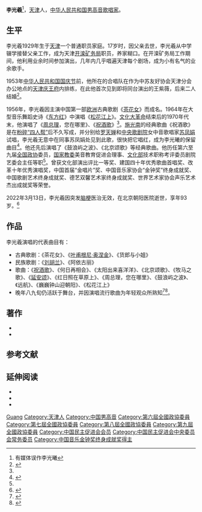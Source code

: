 
{{藝人
| 图片 = 
| 图片简介 = 
| 姓名 = 李光羲
| 类型 = 男艺人
| 原名 = 
| 英文名 = <!--  {{lang|en| }}  -->
| 綽號 = 
| 国籍 = {{PRC}}
| 出生日期 = {{birth date|1929|11|15|df=y}}
| 出生地点 = {{ROC}}[[天津市_(中華民國)|天津特别市]]
| 逝世日期 = {{death date and age|2022|3|13|1929|11|15|df=y}}
| 逝世地点 = {{PRC}}[[北京市|北京市]][[首都医科大学附属北京朝阳医院|朝阳医院]]
| 职业 = 歌唱家
| 语言 = 汉语
| 母校 = 
| 宗教信仰 = 
| 配偶 = 王紫薇<!--  {{marriage|姓名||}}  -->
| 儿女 = 3
| 父母 = 
| 活跃年代 = 1956年–2022年
| 代表作 = 
| 经纪公司 = 
| 奖项 = <!--  {{Awards|award= |year= |title= }} -->
| 网站 = <!-- {{URL|www.example.com}} -->
| IMDb = 
}}
'''李光羲'''<ref>有媒体误作李光曦{{cn}}</ref>{{BD|1929年|11月15日<ref>{{cite web|title=从微笑开始——记李光羲和王紫薇夫妇|url=http://www.zhongguocaifeng.cn/news/2905|accessdate=2020-01-25|author=李换运|date=2018-11-06|website=采风网|archive-url=https://web.archive.org/web/20200125175338/http://www.zhongguocaifeng.cn/news/2905|archive-date=2020-01-25|dead-url=no|editor=洪一}}</ref>|2022年|3月13日<ref>{{cite web|title=#著名歌唱家李光羲去世#|url=https://weibo.com/7708039348/LjAbP7AkN?refer_flag=1001030103_|accessdate=2022-03-13|date=2022-03-13|publisher=[[北京青年报|北京青年报]]}}</ref>|catIdx=Li}}，[[天津市|天津]]人，[[中华人民共和国|中华人民共和国]][[男高音|男高音]][[歌唱家|歌唱家]]。

== 生平 ==
李光羲1929年生于[[天津市_(中華民國)|天津]]一个普通职员家庭。17岁时，因父亲去世，李光羲从中学辍学接替父亲工作，成为天津[[開滦集團|开滦矿务局]]职员，养家糊口。在开滦矿务局工作期间，他利用业余时间参加演出，几年内几乎唱遍天津每个剧场，成为小有名气的业余歌手。

1953年[[中华人民共和国国庆节|中华人民共和国国庆节]]前，他所在的合唱队在作为中苏友好协会天津分会办公地点的[[天津庆王府|天津庆王府]]内排练，在此他首次见到即将同台演出的王紫薇，后来二人结婚<ref name="wy">{{Cite web|title=相聚时刻永难忘 杯中盛满幸福酒|url=http://news.163.com/14/0108/08/9I298NGJ00014AED.html|date=2014-01-08|publisher=网易|archive-url=https://web.archive.org/web/20180213135249/http://news.163.com/14/0108/08/9I298NGJ00014AED.html|archive-date=2018-02-13|dead-url=yes}}</ref>。

1956年，李光羲因主演中国第一部[[欧洲|欧洲]]古典歌剧《[[茶花女_(歌劇)|茶花女]]》而成名。1964年在大型音乐舞蹈史诗《[[东方红_(音乐剧)|东方红]]》中演唱《[[松花江上|松花江上]]》。[[文化大革命|文化大革命]]结束后的1970年代末，他演唱了《[[周恩来|周总理]]，您在哪里》、《[[祝酒歌_(中国)|祝酒歌]]》<ref name="wy" />。[[施光南|施光南]]的经典歌曲《祝酒歌》是在[[粉碎四人帮|粉碎“四人帮”]]后不久写成，并分别给[[罗天婵|罗天婵]]和[[中央歌剧院|中央歌剧院]]女中音歌唱家[[苏凤娟|苏凤娟]]试唱，李光羲无意中在同事苏凤娟处见到此歌，很快把它唱红，成为李光曦的保留曲目<ref name="xinmin">{{Cite web|title=博采众长成一格|url=http://xmwb.xinmin.cn/html/2013-01/20/content_19_7.htm|date=2013-01-20|publisher=新民晚报|archive-url=https://web.archive.org/web/20180213135404/http://xmwb.xinmin.cn/html/2013-01/20/content_19_7.htm|archive-date=2018-02-13|dead-url=no}}</ref>。他还先后演唱了《鼓浪屿之波》、《北京颂歌》等经典歌曲。他历任第六至九届[[中国人民政治协商会议全国委员会|全国政协]]委员，[[中华人民共和国教育部|国家教委]]美音教育促进会理事、[[中华人民共和国文化部|文化部]]技术职称考评委员剧院艺委会主任等职<ref name="wy" />。曾获文化部演出评比一等奖、建国四十年优秀歌曲首唱奖、改革十年优秀演唱奖{{R|澎湃-纪念}}，中国首届“金唱片”奖、中国音乐家协会“金钟奖”终身成就奖、中国歌剧艺术终身成就奖、德艺双馨艺术家终身成就奖、世界艺术家协会声乐艺术杰出成就奖等荣誉{{R|新华网-逝世}}。

2022年3月13日，李光羲因突发[[脑梗死|脑梗]]医治无效，在北京朝阳医院逝世，享年93岁。<ref name=新华网-逝世>{{cite web |title=著名男高音歌唱家李光羲去世 |url=http://www.news.cn/2022-03/14/c_1128469514.htm |website=新华网 |accessdate=2022-03-16 |date=2022-03-14 |archive-date=2022-05-25 |archive-url=https://web.archive.org/web/20220525125258/http://www.news.cn/2022-03/14/c_1128469514.htm }}</ref>

== 作品 ==
李光羲演唱的代表曲目有：
*古典歌剧：《茶花女》、《[[叶甫盖尼·奥涅金|叶甫根尼·奥涅金]]》、《货郎与小姐》
*民族歌剧：《[[刘胡兰_(歌剧)|刘胡兰]]》、《阿依古丽》
*歌曲：《[[祝酒歌|祝酒歌]]》、《何日再相会》、《太阳出来喜洋洋》、《北京颂歌》、《牧马之歌》、《[[延安颂|延安颂]]》、《红日照在草原上》、《周总理，您在哪里》、《鼓浪屿之波》、《远航》、《巍巍钟山迎朝阳》、《松花江上》
*晚年八九旬仍活跃于舞台，并因演唱流行歌曲为年轻观众所熟知<ref>{{cite web |title=三大老艺术家杨洪基李光羲刘秉义上北京台春晚 合唱流行歌（视频） |url=https://www.guancha.cn/Celebrity/2014_02_04_203877.shtml |website=观察者网 |accessdate=2022-03-16 |date=2014-02-04 |archive-date=2022-03-16 |archive-url=https://web.archive.org/web/20220316193724/https://www.guancha.cn/Celebrity/2014_02_04_203877.shtml }}</ref><ref name=澎湃-纪念>{{cite web |author1=王诤 |title=纪念丨李光羲：不美，就不是艺术；不明白，就感受不到艺术|url=https://www.thepaper.cn/newsDetail_forward_17108983 |website=澎湃新闻 |accessdate=2022-03-16 |date=2022-03-14}}</ref>。

== 著作 ==
*{{Cite book|author=李光羲|title=《想法和说法》|location=北京市|publisher=中国文联出版社|date=2004}}
*{{Cite book|author=李光羲|title=《唱出健康》|location=北京市|publisher=知识产权出版社|date=2013}}

== 参考文献 ==
{{reflist}}

== 延伸阅读 ==
*{{Cite book|author=周昌壁编|title=《李光羲演唱歌曲集》|location=南宁市|publisher=漓江出版社|date=1984}}
*{{Cite book|author2=胡献廷|title=《舞台是我的天堂——李光羲艺术生活五十年》|location=南宁市|publisher=广西民族出版社|date=2002|last=邱玉璞}}
*{{Cite book|author=乔智|title=《李光羲的艺术与生活》|location=北京市|publisher=银谷艺术馆|date=2014}}

{{中国民主促进会第八届中央委员会}}
{{中国民主促进会第九届中央委员会}}
{{中国民主促进会第十届中央委员会}}
{{Authority control}}
{{DEFAULTSORT:Li李}}
[[Category:李姓|Guang]]
[[Category:天津人|Category:天津人]]
[[Category:中国男高音|Category:中国男高音]]
[[Category:第六屆全國政協委員|Category:第六屆全國政協委員]]
[[Category:第七屆全國政協委員|Category:第七屆全國政協委員]]
[[Category:第八屆全國政協委員|Category:第八屆全國政協委員]]
[[Category:第九屆全國政協委員|Category:第九屆全國政協委員]]
[[Category:中国民主促进会会员|Category:中国民主促进会会员]]
[[Category:中国民主促进会中央委员会常务委员|Category:中国民主促进会中央委员会常务委员]]
[[Category:中国音乐金钟奖终身成就奖得主|Category:中国音乐金钟奖终身成就奖得主]]